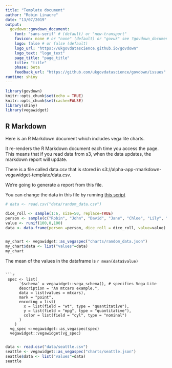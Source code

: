 ```yaml
---
title: "Template document"
author: "Robin Linacre"
date: "13/07/2019"
output:
  govdown::govdown_document:
    font: "sans-serif" # (default) or "new-transport"
    favicon: none # or "none" (default) or "govuk" see ?govdown_document
    logo: false # or false (default)
    logo_url: "https://ukgovdatascience.github.io/govdown"
    logo_text: "logo_text"
    page_title: "page_title"
    title: "title"
    phase: beta
    feedback_url: "https://github.com/ukgovdatascience/govdown/issues"
runtime: shiny
---
```


```r
library(govdown)
knitr::opts_chunk$set(echo = TRUE)
knitr::opts_chunk$set(cache=FALSE)
library(shiny)
library(vegawidget)

```

## R Markdown

Here is an R Markdown document which includes vega lite charts.

It re-renders the R Markdown document each time you access the page.  This means that if you read data from s3, when the data updates, the markdown report will update.

There is a file called data.csv that is stored in s3://alpha-app-rmarkdown-vegawidget-template/data.csv.  

We're going to generate a report from this file.

You can change the data in this file by running [this script](update_data.R)


```r

# data <- read.csv("data/random_data.csv")

dice_roll <- sample(1:6, size=50, replace=TRUE)
person <- sample(c("Robin", "John", "David", "Jane", "Chloe", "Lily", "Sam"), size=50, replace=TRUE)
value <- runif(100,0,100)
data <- data.frame(person =person, dice_roll = dice_roll, value=value)


my_chart <- vegawidget::as_vegaspec("charts/random_data.json")
my_chart$data <- list("values"=data)
my_chart

```



The mean of the values in the dataframe is `r mean(data$value)`

```

```r
 spec <- list(
      `$schema` = vegawidget::vega_schema(), # specifies Vega-Lite
      description = "An mtcars example.",
      data = list(values = mtcars),
      mark = "point",
      encoding = list(
        x = list(field = "wt", type = "quantitative"),
        y = list(field = "mpg", type = "quantitative"),
        color = list(field = "cyl", type = "nominal")
      )
    ) 
  vg_spec <-vegawidget::as_vegaspec(spec)
  vegawidget::vegawidget(vg_spec)
  
```

```r

data <- read.csv("data/seattle.csv")
seattle <- vegawidget::as_vegaspec("charts/seattle.json")
seattle$data <- list("values"=data)
seattle


```

